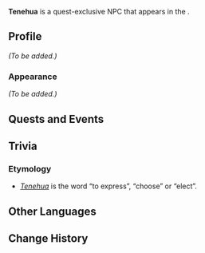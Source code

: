 {{Meta
<!-- Remove this template after adding the missing info -->
|missing_NPC_profile  = yes
}}
{{Character Infobox
|type             = Quest NPC
|image            = NPC Tenehua.png
|realname         = <!-- Optional, if different from in-game name -->
|deceased         = <!-- Past (for deceased prior to events of the game) or free response -->
|region           = Natlan
|location         = Natlan
|affiliation      = People of the Springs
|title            = 

|ancestry         = <!-- Clan/family -->
|father           = 
|mother           = 
|spouse           = 
|sibling          = 
|child            = 
|relative         = 

}}
'''Tenehua''' is a quest-exclusive NPC that appears in the {{Quest| The Case of the Crafting Bench}}.
<!--
==Location==
{{subst:#tag:gallery|
NPC Location {{subst:#titleparts:{{subst:PAGENAME}}}}.png{{subst:!}}{{subst:#titleparts:{{subst:PAGENAME}}}}'s location
NPC Location {{subst:#titleparts:{{subst:PAGENAME}}}} Context.png{{subst:!}}Additional context
}}
-->
==Profile==
<!--Detailed story/lore information goes here.-->
''(To be added.)''

===Appearance===
<!--Keep appearance section short and concise. Limit to 2 paragraphs with 3-4 sentences each.-->
''(To be added.)''

==Quests and Events==
{{Quests and Events}}
<!--
==Idle Quotes==
{{Dialogue Start}}
: {{DIcon|Idle}} {{Tx}}
:: {{A|VO {{subst:#titleparts:{{subst:PAGENAME}}}} 01.ogg}} "{{Tx}}"
{{Dialogue End}}

==Dialogue==
{{Dialogue Start}}
:'''{{subst:#titleparts:{{subst:PAGENAME}}}}:''' 
:{{DIcon}}
{{Dialogue End}}
<!--
==Event Dialogue==
===Event Name===
{{Dialogue Start}}
:'''{{subst:#titleparts:{{subst:PAGENAME}}}}:'''
{{Dialogue End}}
-->
==Trivia==
===Etymology===
* ''[https://nahuatl.wired-humanities.org/content/tenehua Tenehua]'' is the {{w|Nahuatl}} word “to express”, “choose” or “elect”.

==Other Languages==
{{Other Languages|default_hidden=1
|en      = Tenehua
|zhs     = 特纳华
|zhs_rm  = Tènàhuá
|zht     = 特納華
|zht_rm  = Tènàhuá
|ja      = タナフ
|ko      = 테네화
|es      = Tenehua
|fr      = Tenehua
|ru      = Тенехуа
|th      = Tenehua
|vi      = Tenehua
|de      = Tenehua
|id      = Tenehua
|pt      = Tenehua
|tr      = Tenehua
|it      = Tenehua
}}

==Change History==
{{Change History|5.0}}
<!--
==References==
{{Reflist}}
-->